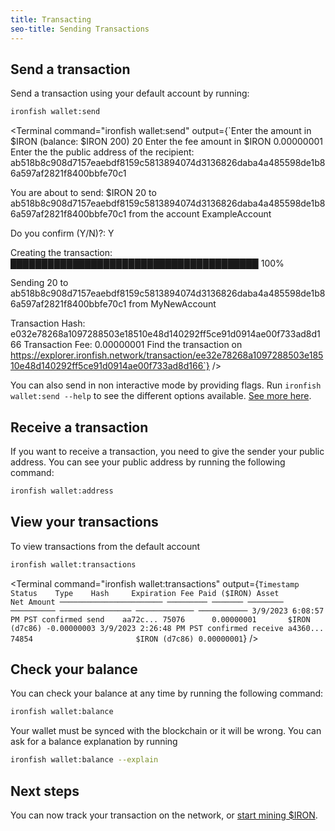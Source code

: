 ```yaml
---
title: Transacting
seo-title: Sending Transactions
---
```


## Send a transaction

Send a transaction using your default account by running:
```sh
ironfish wallet:send
```

<Terminal
  command="ironfish wallet:send"
  output={`Enter the amount in $IRON (balance: $IRON 200) 20
Enter the fee amount in $IRON 0.00000001
Enter the the public address of the recipient:
ab518b8c908d7157eaebdf8159c5813894074d3136826daba4a485598de1b86a597af2821f8400bbfe70c1

You are about to send:
$IRON 20 to ab518b8c908d7157eaebdf8159c5813894074d3136826daba4a485598de1b86a597af2821f8400bbfe70c1 from the account ExampleAccount

Do you confirm (Y/N)?: Y

Creating the transaction:
████████████████████████████████████████ 100%

Sending 20 to ab518b8c908d7157eaebdf8159c5813894074d3136826daba4a485598de1b86a597af2821f8400bbfe70c1 from MyNewAccount

Transaction Hash: e032e78268a1097288503e18510e48d140292ff5ce91d0914ae00f733ad8d166
Transaction Fee: 0.00000001
Find the transaction on https://explorer.ironfish.network/transaction/ee32e78268a1097288503e18510e48d140292ff5ce91d0914ae00f733ad8d166`}
/>

You can also send in non interactive mode by providing flags. Run `ironfish wallet:send --help` to see the different options available. [See more here](/use/get-started/wallet-commands#send-a-transaction).

## Receive a transaction
If you want to receive a transaction, you need to give the sender your public address. You can see your public address by running the following command:

```sh
ironfish wallet:address
```

## View your transactions
To view transactions from the default account

```sh
ironfish wallet:transactions
```
<Terminal
  command="ironfish wallet:transactions"
  output={`
Timestamp               Status    Type    Hash     Expiration Fee Paid ($IRON) Asset         Net Amount
─────────────────────── ───────── ─────── ──────── ────────── ──────────────── ───────────── ───────────
3/9/2023 6:08:57 PM PST confirmed send    aa72c... 75076      0.00000001       $IRON (d7c86) -0.00000003
3/9/2023 2:26:48 PM PST confirmed receive a4360... 74854                       $IRON (d7c86) 0.00000001
`}
/>

## Check your balance

You can check your balance at any time by running the following command:

```sh
ironfish wallet:balance
```

Your wallet must be synced with the blockchain or it will be wrong. You can ask for a balance explanation by running

```sh
ironfish wallet:balance --explain
```

## Next steps

You can now track your transaction on the network, or [start mining $IRON](/use/get-started/mining).
